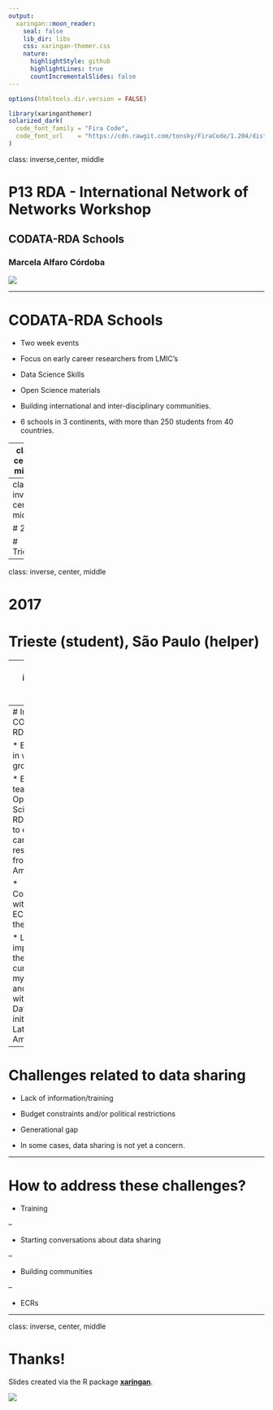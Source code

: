 ```yaml
---
output:
  xaringan::moon_reader:
    seal: false
    lib_dir: libs
    css: xaringan-themer.css
    nature:
      highlightStyle: github
      highlightLines: true
      countIncrementalSlides: false
---
```


```r
options(htmltools.dir.version = FALSE)
```

```r
library(xaringanthemer)
solarized_dark(
  code_font_family = "Fira Code",
  code_font_url    = "https://cdn.rawgit.com/tonsky/FiraCode/1.204/distr/fira_code.css"
)
```
class: inverse,center, middle

# P13 RDA - International Network of Networks Workshop

## CODATA-RDA Schools


### Marcela Alfaro Córdoba

![](http://www.estadistica.ucr.ac.cr/images/EEST/Logos/Escuela-con-UCR.png)

---

# CODATA-RDA Schools

* Two week events

* Focus on early career researchers from LMIC's

* Data Science Skills
 
* Open Science materials

* Building international and inter-disciplinary communities.

* 6 schools in 3 continents, with more than 250 students from 40 countries.

---
class: center, middle

background-image: url(curriculum.png)
background-size: 600px
background-position: 50% 70%



---
class: inverse, center, middle

# 2016

# Trieste

---
class: inverse, center, middle

# 2017 

# Trieste (student), São Paulo (helper)

---
class: inverse, center, middle

# 2018 

# Co-chair of the working group

# Trieste, Kigali, São Paulo (co-director)

---
# Impact of CODATA-RDA Schools

* Experience in working group.

* Experience teaching Open Science and RDM topics to early career researchers from Latin America.

* Collaboration with other ECRs from the schools.

* Local impact: bring the curriculum to my region, and contact with Open Data initiatives in Latin America. 

---
# Challenges related to data sharing

* Lack of information/training


* Budget constraints and/or political restrictions


* Generational gap


* In some cases, data sharing is not yet a  concern.

---

# How to address these challenges?

* Training

--

* Starting conversations about data sharing

--

* Building communities

--

* ECRs


---
class: inverse, center, middle

# Thanks!

Slides created via the R package [**xaringan**](https://github.com/yihui/xaringan).


![](https://mirrors.creativecommons.org/presskit/buttons/80x15/png/by.png)
